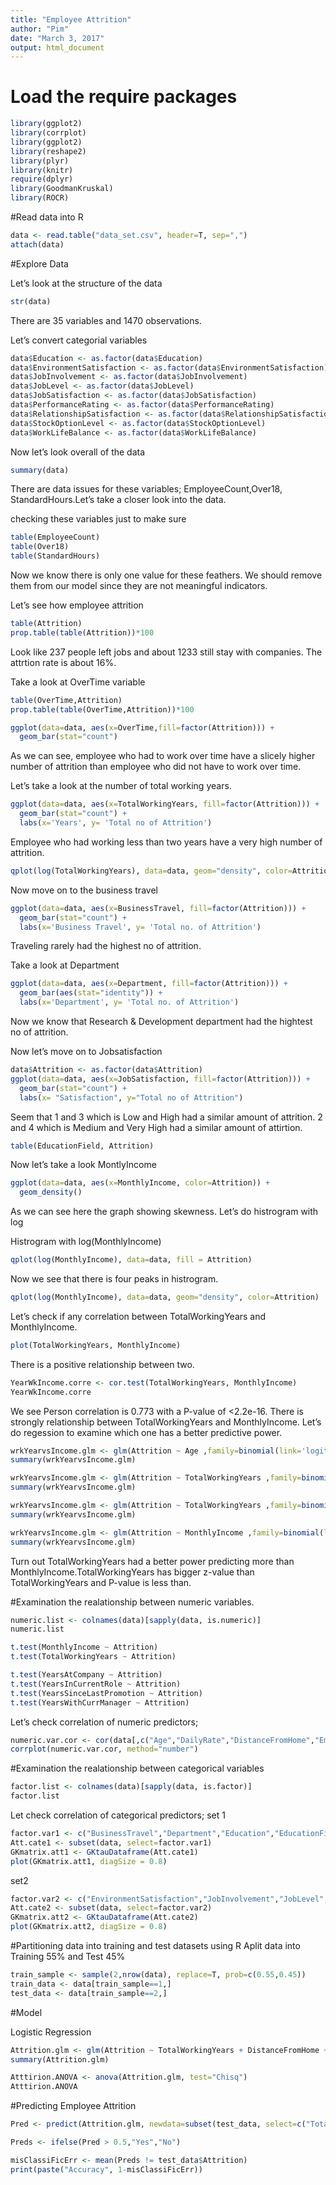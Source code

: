 ```yaml
---
title: "Employee Attrition"
author: "Pim"
date: "March 3, 2017"
output: html_document
---
```

# Load the require packages
```r
library(ggplot2)
library(corrplot)
library(ggplot2)
library(reshape2)
library(plyr)
library(knitr)
require(dplyr)
library(GoodmanKruskal)
library(ROCR)
```

#Read data into R
```r
data <- read.table("data_set.csv", header=T, sep=",")
attach(data)
```

#Explore Data

Let's look at the structure of the data
```r
str(data)
```
There are 35 variables and 1470 observations.

Let's convert categorial variables
```r
data$Education <- as.factor(data$Education)
data$EnvironmentSatisfaction <- as.factor(data$EnvironmentSatisfaction)
data$JobInvolvement <- as.factor(data$JobInvolvement)
data$JobLevel <- as.factor(data$JobLevel)
data$JobSatisfaction <- as.factor(data$JobSatisfaction)
data$PerformanceRating <- as.factor(data$PerformanceRating)
data$RelationshipSatisfaction <- as.factor(data$RelationshipSatisfaction)
data$StockOptionLevel <- as.factor(data$StockOptionLevel)
data$WorkLifeBalance <- as.factor(data$WorkLifeBalance)
```

Now let's look overall of the data
```r
summary(data)
```
There are data issues for these variables; EmployeeCount,Over18, StandardHours.Let's take a closer look into the data.

checking these variables just to make sure
```r
table(EmployeeCount)
table(Over18)
table(StandardHours)
```
Now we know there is only one value for these feathers. We should remove them from our model since they are not meaningful indicators.

Let's see how employee attrition
```r
table(Attrition)
prop.table(table(Attrition))*100
```
Look like 237 people left jobs and about 1233 still stay with companies. The attrtion rate is about 16%. 

Take a look at OverTime variable
```r
table(OverTime,Attrition)
prop.table(table(OverTime,Attrition))*100

```

```r
ggplot(data=data, aes(x=OverTime,fill=factor(Attrition))) +
  geom_bar(stat="count")
```

As we can see, employee who had to work over time have a slicely higher number of attrition than employee who did not have to work over time.

Let's take a look at the number of total working years.

```r
ggplot(data=data, aes(x=TotalWorkingYears, fill=factor(Attrition))) +
  geom_bar(stat="count") +
  labs(x='Years', y= 'Total no of Attrition')

```

Employee who had working less than two years have a very high number of attrition.
```r
qplot(log(TotalWorkingYears), data=data, geom="density", color=Attrition)
```

Now move on to the business travel
```r
ggplot(data=data, aes(x=BusinessTravel, fill=factor(Attrition))) +
  geom_bar(stat="count") +
  labs(x='Business Travel', y= 'Total no. of Attrition')
```

Traveling rarely had the highest no of attrition.

Take a look at Department
```r
ggplot(data=data, aes(x=Department, fill=factor(Attrition))) +
  geom_bar(aes(stat="identity")) +
  labs(x='Department', y= 'Total no. of Attrition')
```

Now we know that Research & Development department had the hightest no of attrition. 

Now let's move on to Jobsatisfaction
```r
data$Attrition <- as.factor(data$Attrition)
ggplot(data=data, aes(x=JobSatisfaction, fill=factor(Attrition))) +
  geom_bar(stat="count") +
  labs(x= "Satisfaction", y="Total no of Attrition")
```

Seem that 1 and 3 which is Low and High had a similar amount of attrition. 2 and 4 which is Medium and Very High had a similar amount of attirtion.

```r
table(EducationField, Attrition)
```


Now let's take a look MontlyIncome
```r
ggplot(data=data, aes(x=MonthlyIncome, color=Attrition)) +
  geom_density()
```

As we can see here the graph showing skewness. Let's do histrogram with log

Histrogram with log(MonthlyIncome)
```r
qplot(log(MonthlyIncome), data=data, fill = Attrition)
```

Now we see that there is four peaks in histrogram.

```r
qplot(log(MonthlyIncome), data=data, geom="density", color=Attrition)
```

Let's check if any correlation between TotalWorkingYears and MonthlyIncome.
```r
plot(TotalWorkingYears, MonthlyIncome)
```

There is a positive relationship between two.

```r
YearWkIncome.corre <- cor.test(TotalWorkingYears, MonthlyIncome)
YearWkIncome.corre
```

We see Person correlation is 0.773 with a P-value of <2.2e-16. There is strongly relationship between TotalWorkingYears and MonthlyIncome. Let's do regession to examine which one has a better predictive power.
```r
wrkYearvsIncome.glm <- glm(Attrition ~ Age ,family=binomial(link='logit'), data = data)
summary(wrkYearvsIncome.glm)
```

```r
wrkYearvsIncome.glm <- glm(Attrition ~ TotalWorkingYears ,family=binomial(link='logit'), data = data)
summary(wrkYearvsIncome.glm)
```




```r
wrkYearvsIncome.glm <- glm(Attrition ~ TotalWorkingYears ,family=binomial(link='logit'), data = data)
summary(wrkYearvsIncome.glm)
```

```r
wrkYearvsIncome.glm <- glm(Attrition ~ MonthlyIncome ,family=binomial(link='logit'), data = data)
summary(wrkYearvsIncome.glm)
```


Turn out TotalWorkingYears had a better power predicting more than MonthlyIncome.TotalWorkingYears has bigger z-value than TotalWorkingYears and P-value is less than.

#Examination the realationship between numeric variables.
```r
numeric.list <- colnames(data)[sapply(data, is.numeric)]
numeric.list
```
```r
t.test(MonthlyIncome ~ Attrition)
t.test(TotalWorkingYears ~ Attrition)
```

```r
t.test(YearsAtCompany ~ Attrition)
t.test(YearsInCurrentRole ~ Attrition)
t.test(YearsSinceLastPromotion ~ Attrition)
t.test(YearsWithCurrManager ~ Attrition)
```

Let's check correlation of numeric predictors;
```r
numeric.var.cor <- cor(data[,c("Age","DailyRate","DistanceFromHome","EmployeeNumber","HourlyRate" ,"MonthlyIncome","MonthlyRate","NumCompaniesWorked","PercentSalaryHike","TrainingTimesLastYear","YearsInCurrentRole")])
corrplot(numeric.var.cor, method="number")
```

#Examination the realationship between categorical variables
```r
factor.list <- colnames(data)[sapply(data, is.factor)]
factor.list
```
Let check correlation of categorical predictors;
set 1 
```r
factor.var1 <- c("BusinessTravel","Department","Education","EducationField","StockOptionLevel","WorkLifeBalance","Gender","MaritalStatus","RelationshipSatisfaction")
Att.cate1 <- subset(data, select=factor.var1)
GKmatrix.att1 <- GKtauDataframe(Att.cate1)
plot(GKmatrix.att1, diagSize = 0.8)
```

set2
```r
factor.var2 <- c("EnvironmentSatisfaction","JobInvolvement","JobLevel","JobRole","JobSatisfaction","OverTime","PerformanceRating")
Att.cate2 <- subset(data, select=factor.var2)
GKmatrix.att2 <- GKtauDataframe(Att.cate2)
plot(GKmatrix.att2, diagSize = 0.8)
```

#Partitioning data into training and test datasets using R
Aplit data into Training 55%  and Test 45%
```r
train_sample <- sample(2,nrow(data), replace=T, prob=c(0.55,0.45))
train_data <- data[train_sample==1,]
test_data <- data[train_sample==2,]
```

#Model

Logistic Regression
```r
Attrition.glm <- glm(Attrition ~ TotalWorkingYears + DistanceFromHome + OverTime + BusinessTravel + StockOptionLevel + EnvironmentSatisfaction + JobInvolvement + JobSatisfaction -1, family=binomial(link='logit'),data=train_data)
summary(Attrition.glm)
```

```r
Atttirion.ANOVA <- anova(Attrition.glm, test="Chisq")
Atttirion.ANOVA
```

#Predicting Employee Attrition
```r
Pred <- predict(Attrition.glm, newdata=subset(test_data, select=c("TotalWorkingYears","DistanceFromHome", "OverTime","BusinessTravel","StockOptionLevel","EnvironmentSatisfaction","JobInvolvement","JobSatisfaction")), type="response")

Preds <- ifelse(Pred > 0.5,"Yes","No")
```

```r
misClassiFicErr <- mean(Preds != test_data$Attrition)
print(paste("Accuracy", 1-misClassiFicErr))
```
